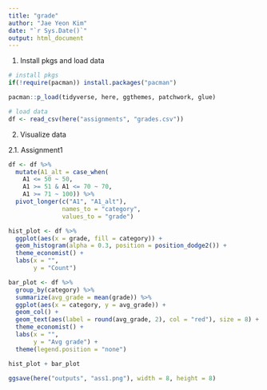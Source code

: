 ```yaml
---
title: "grade"
author: "Jae Yeon Kim"
date: "`r Sys.Date()`"
output: html_document
---
```


1. Install pkgs and load data

```r
# install pkgs 
if(!require(pacman)) install.packages("pacman")

pacman::p_load(tidyverse, here, ggthemes, patchwork, glue)

# load data 
df <- read_csv(here("assignments", "grades.csv"))
```

2. Visualize data

2.1. Assignment1

```r
df <- df %>%
  mutate(A1_alt = case_when(
    A1 <= 50 ~ 50, 
    A1 >= 51 & A1 <= 70 ~ 70, 
    A1 >= 71 ~ 100)) %>%
  pivot_longer(c("A1", "A1_alt"),
               names_to = "category",
               values_to = "grade") 
```

```r
hist_plot <- df %>%
  ggplot(aes(x = grade, fill = category)) +
  geom_histogram(alpha = 0.3, position = position_dodge2()) +
  theme_economist() +
  labs(x = "", 
       y = "Count")

bar_plot <- df %>%
  group_by(category) %>%
  summarize(avg_grade = mean(grade)) %>%
  ggplot(aes(x = category, y = avg_grade)) +
  geom_col() +
  geom_text(aes(label = round(avg_grade, 2), col = "red"), size = 8) +
  theme_economist() +
  labs(x = "", 
       y = "Avg grade") +
  theme(legend.position = "none")

hist_plot + bar_plot

ggsave(here("outputs", "ass1.png"), width = 8, height = 8)
```
